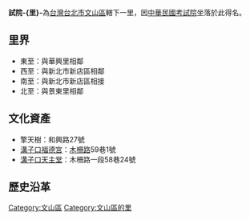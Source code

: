 {{noteTA
|T=zh-cn:试院里; zh-tw:試院里; zh-hk:試院里;
|1=zh-cn:试院里; zh-tw:試院里; zh-hk:試院里;
}}
{{ROC Village or Li Info|
City/CountyName=台北市|
DivName=文山區|
Village/LiName=試院|
Village/Li=里|
OldName =|
Longitude =|
Latitude =|
AreaTotal =|
HouseholdTotal=|
PopTotal =7174|
YearMonth=|
Male=|
Female=|
Head =|
Sub =|
Website =|
Neighbors =[[新北市|新北市]][[新店區|新店區]]、華興里、景東里|
Tel =|
Address =|
DataSource =|
}}
'''試院-{里}-'''為[[台灣|台灣]][[台北市|台北市]][[文山區|文山區]]轄下一里，因[[中華民國考試院|中華民國考試院]]坐落於此得名。

==里界==
*東至：與華興里相鄰
*西至：與新北市新店區相鄰
*南至：與新北市新店區相接
*北至：與景東里相鄰

==文化資產==
*擎天樹：和興路27號
*[[溝子口福德宮|溝子口福德宮]]：[[木柵路|木柵路]]59巷1號
*[[溝子口天主堂|溝子口天主堂]]：木柵路一段58巷24號

==歷史沿革==

{{行政区划小作品}}
{{臺北市文山區}}

[[Category:文山區|Category:文山區]]
[[Category:文山區的里|Category:文山區的里]]